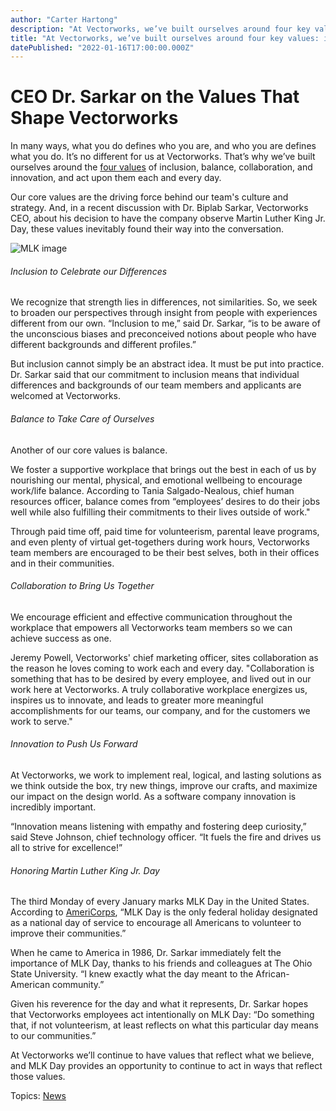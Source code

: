 ```yaml
---
author: "Carter Hartong"
description: "At Vectorworks, we’ve built ourselves around four key values: inclusion, balance, collaboration, and innovation."
title: "At Vectorworks, we’ve built ourselves around four key values: inclusion, balance, collaboration, and innovation." 
datePublished: "2022-01-16T17:00:00.000Z"
---
```

# CEO Dr. Sarkar on the Values That Shape Vectorworks

In many ways, what you do defines who you are, and who you are defines what you do. It’s no different for us at Vectorworks. That’s why we’ve built ourselves around the [four values](https://www.vectorworks.net/company/values) of inclusion, balance, collaboration, and innovation, and act upon them each and every day.

Our core values are the driving force behind our team's culture and strategy. And, in a recent discussion with Dr. Biplab Sarkar, Vectorworks CEO, about his decision to have the company observe Martin Luther King Jr. Day, these values inevitably found their way into the conversation.  

![MLK image](https://blog.vectorworks.net/hs-fs/hubfs/Blog%20Images/220112_MLK%20Day%20VW%20Values/MLK%20image.png?width=418&name=MLK%20image.png)

###### Inclusion to Celebrate our Differences

We recognize that strength lies in differences, not similarities. So, we seek to broaden our perspectives through insight from people with experiences different from our own. “Inclusion to me,” said Dr. Sarkar, “is to be aware of the unconscious biases and preconceived notions about people who have different backgrounds and different profiles.”

But inclusion cannot simply be an abstract idea. It must be put into practice. Dr. Sarkar said that our commitment to inclusion means that individual differences and backgrounds of our team members and applicants are welcomed at Vectorworks.

###### Balance to Take Care of Ourselves

Another of our core values is balance.

We foster a supportive workplace that brings out the best in each of us by nourishing our mental, physical, and emotional wellbeing to encourage work/life balance. According to Tania Salgado-Nealous, chief human resources officer, balance comes from “employees’ desires to do their jobs well while also fulfilling their commitments to their lives outside of work."

Through paid time off, paid time for volunteerism, parental leave programs, and even plenty of virtual get-togethers during work hours, Vectorworks team members are encouraged to be their best selves, both in their offices and in their communities. 

###### Collaboration to Bring Us Together

We encourage efficient and effective communication throughout the workplace that empowers all Vectorworks team members so we can achieve success as one. 

Jeremy Powell, Vectorworks' chief marketing officer, sites collaboration as the reason he loves coming to work each and every day. "Collaboration is something that has to be desired by every employee, and lived out in our work here at Vectorworks. A truly collaborative workplace energizes us, inspires us to innovate, and leads to greater more meaningful accomplishments for our teams, our company, and for the customers we work to serve."

###### Innovation to Push Us Forward

At Vectorworks, we work to implement real, logical, and lasting solutions as we think outside the box, try new things, improve our crafts, and maximize our impact on the design world. As a software company innovation is incredibly important. 

“Innovation means listening with empathy and fostering deep curiosity,” said Steve Johnson, chief technology officer. “It fuels the fire and drives us all to strive for excellence!”

###### Honoring Martin Luther King Jr. Day

The third Monday of every January marks MLK Day in the United States. According to [AmeriCorps](https://americorps.gov/newsroom/events/mlk-day), “MLK Day is the only federal holiday designated as a national day of service to encourage all Americans to volunteer to improve their communities.”

When he came to America in 1986, Dr. Sarkar immediately felt the importance of MLK Day, thanks to his friends and colleagues at The Ohio State University. “I knew exactly what the day meant to the African-American community.”

Given his reverence for the day and what it represents, Dr. Sarkar hopes that Vectorworks employees act intentionally on MLK Day: “Do something that, if not volunteerism, at least reflects on what this particular day means to our communities.”

At Vectorworks we’ll continue to have values that reflect what we believe, and MLK Day provides an opportunity to continue to act in ways that reflect those values.

 Topics: [News](https://blog.vectorworks.net/topic/news) 

 